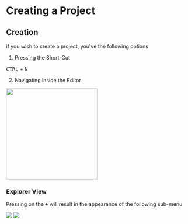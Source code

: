 
# Creating a Project

## Creation
if you wish to create a project, you've the following options

1. Pressing the Short-Cut

<kbd>CTRL</kbd> + <kbd>N</kbd>

2. Navigating inside the Editor

<Tabs>
  <TabItem value="animated" label="Animated (Visual)" default>
    <img src={ExplorerViewAnimated} width="250"/>
  </TabItem>
  <TabItem value="stepByStep" label="Split up (Step-By-Step)">
    <h3>Explorer View</h3>
    <p>Pressing on the <kbd>+</kbd> will result in the appearance of the following sub-menu</p>
    <div style={{
      display: 'flex',
      flexWrap: 'nowrap',
      flexDirection: 'row',
      alignItems: 'flex-start',
      justifyContent: 'space-evenly'
    }}>
      <img src={ExplorerView}/>
      <img src={ExplorerViewOptions}/>
    </div>
  </TabItem>
</Tabs>